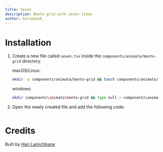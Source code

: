 ```yaml
---
title: Seven
description: Bento grid with seven items
author: harimanok_
---
```


<ComponentPreview name="bento-grid-seven--docs" />

# Installation

1. Create a new file called `seven.tsx` inside the `components/animata/bento-grid` directory.

   macOS/Linux:

   ```bash
   mkdir -p components/animata/bento-grid && touch components/animata/bento-grid/seven.tsx
   ```

   windows:

   ```bash
   mkdir components\animata\bento-grid && type null > components\animata\bento-grid\seven.tsx
   ```

2. Open the newly created file and add the following code:

```jsx file=<rootDir>/animata/bento-grid/seven.tsx

```

# Credits

Built by [Hari Lamichhane](https://github.com/hari)
